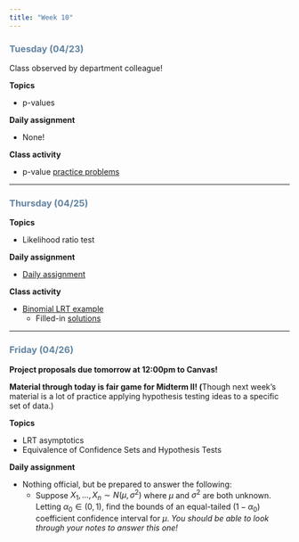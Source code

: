 ```yaml
---
title: "Week 10"
---
```


::: {style="color: #6284a2"}
### Tuesday (04/23)
:::

Class observed by department colleague!

**Topics**

-   p-values

**Daily assignment**

-   None!

**Class activity**

-   p-value [practice problems](class/17_power_pvals.pdf)

------------------------------------------------------------------------

::: {style="color: #6284a2"}
### Thursday (04/25)
:::

**Topics**

-   Likelihood ratio test

**Daily assignment**

-   [Daily assignment](daily/DA_19.pdf)

**Class activity**

-   [Binomial LRT example](class/18_lrt.Rmd)
    -   Filled-in [solutions](class/lrt.qmd)

------------------------------------------------------------------------

::: {style="color: #6284a2"}
### Friday (04/26)
:::

**Project proposals due tomorrow at 12:00pm to Canvas!**

**Material through today is fair game for Midterm II! (**Though next week's material is a lot of practice applying hypothesis testing ideas to a specific set of data.)

**Topics**

-   LRT asymptotics
-   Equivalence of Confidence Sets and Hypothesis Tests

**Daily assignment**

-   Nothing official, but be prepared to answer the following:
    -   Suppose $X_{1},\ldots, X_{n} \sim N(\mu, \sigma^2)$ where $\mu$ and $\sigma^2$ are both unknown. Letting $\alpha_{0} \in (0,1)$, find the bounds of an equal-tailed $(1-\alpha_{0})$ coefficient confidence interval for $\mu$. *You should be able to look through your notes to answer this one!*
